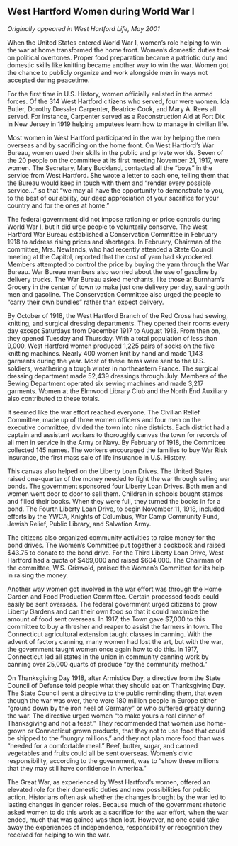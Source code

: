 ## West Hartford Women during World War I {-}

*Originally appeared in West Hartford Life, May 2001*

When the United States entered World War I, women’s role helping to win the war at home transformed the home front. Women’s domestic duties took on political overtones. Proper food preparation became a patriotic duty and domestic skills like knitting became another way to win the war. Women got the chance to publicly organize and work alongside men in ways not accepted during peacetime.

For the first time in U.S. History, women officially enlisted in the armed forces. Of the 314 West Hartford citizens who served, four were women. Ida Butler, Dorothy Dressler Carpenter, Beatrice Cook, and Mary A. Rees all served. For instance, Carpenter served as a Reconstruction Aid at Fort Dix in New Jersey in 1919 helping amputees learn how to manage in civilian life.

Most women in West Hartford participated in the war by helping the men overseas and by sacrificing on the home front. On West Hartford’s War Bureau, women used their skills in the public and private worlds. Seven of the 20 people on the committee at its first meeting November 21, 1917, were women. The Secretary, Mary Buckland, contacted all the “boys” in the service from West Hartford. She wrote a letter to each one, telling them that the Bureau would keep in touch with them and “render every possible service... ” so that “we may all have the opportunity to demonstrate to you, to the best of our ability, our deep appreciation of your sacrifice for your country and for the ones at home.”

The federal government did not impose rationing or price controls during World War I, but it did urge people to voluntarily conserve. The West Hartford War Bureau established a Conservation Committee in February 1918 to address rising prices and shortages. In February, Chairman of the committee, Mrs. Newlands, who had recently attended a State Council meeting at the Capitol, reported that the cost of yarn had skyrocketed. Members attempted to control the price by buying the yarn through the War Bureau. War Bureau members also worried about the use of gasoline by delivery trucks. The War Bureau asked merchants, like those at Burnham’s Grocery in the center of town to make just one delivery per day, saving both men and gasoline. The Conservation Committee also urged the people to “carry their own bundles” rather than expect delivery.

By October of 1918, the West Hartford Branch of the Red Cross had sewing, knitting, and surgical dressing departments. They opened their rooms every day except Saturdays from December 1917 to August 1918. From then on, they opened Tuesday and Thursday. With a total population of less than 9,000, West Hartford women produced 1,225 pairs of socks on the five knitting machines. Nearly 400 women knit by hand and made 1,143 garments during the year. Most of these items were sent to the U.S. soldiers, weathering a tough winter in northeastern France. The surgical dressing department made 52,439 dressings through July. Members of the Sewing Department operated six sewing machines and made 3,217 garments. Women at the Elmwood Library Club and the North End Auxiliary also contributed to these totals.

It seemed like the war effort reached everyone. The Civilian Relief Committee, made up of three women officers and four men on the executive committee, divided the town into nine districts. Each district had a captain and assistant workers to thoroughly canvas the town for records of all men in service in the Army or Navy. By February of 1918, the Committee collected 145 names. The workers encouraged the families to buy War Risk Insurance, the first mass sale of life insurance in U.S. History.

This canvas also helped on the Liberty Loan Drives. The United States raised one-quarter of the money needed to fight the war through selling war bonds. The government sponsored four Liberty Loan Drives. Both men and women went door to door to sell them. Children in schools bought stamps and filled their books. When they were full, they turned the books in for a bond. The Fourth Liberty Loan Drive, to begin November 11, 1918, included efforts by the YWCA, Knights of Columbus, War Camp Community Fund, Jewish Relief, Public Library, and Salvation Army.

The citizens also organized community activities to raise money for the bond drives. The Women’s Committee put together a cookbook and raised $43.75 to donate to the bond drive. For the Third Liberty Loan Drive, West Hartford had a quota of $469,000 and raised $604,000. The Chairman of the committee, W.S. Griswold, praised the Women’s Committee for its help in raising the money.

Another way women got involved in the war effort was through the Home Garden and Food Production Committee. Certain processed foods could easily be sent overseas. The federal government urged citizens to grow Liberty Gardens and can their own food so that it could maximize the amount of food sent overseas. In 1917, the Town gave $7,000 to this committee to buy a thresher and reaper to assist the farmers in town. The Connecticut agricultural extension taught classes in canning. With the advent of factory canning, many women had lost the art, but with the war, the government taught women once again how to do this. In 1917, Connecticut led all states in the union in community canning work by canning over 25,000 quarts of produce “by the community method.”

On Thanksgiving Day 1918, after Armistice Day, a directive from the State Council of Defense told people what they should eat on Thanksgiving Day. The State Council sent a directive to the public reminding them, that even though the war was over, there were 180 million people in Europe either “ground down by the iron heel of Germany” or who suffered greatly during the war. The directive urged women “to make yours a real dinner of Thanksgiving and not a feast.” They recommended that women use home-grown or Connecticut grown products, that they not to use food that could be shipped to the “hungry millions,” and they not plan more food than was “needed for a comfortable meal.” Beef, butter, sugar, and canned vegetables and fruits could all be sent overseas. Women’s civic responsibility, according to the government, was to “show these millions that they may still have confidence in America.”

The Great War, as experienced by West Hartford’s women, offered an elevated role for their domestic duties and new possibilities for public action. Historians often ask whether the changes brought by the war led to lasting changes in gender roles. Because much of the government rhetoric asked women to do this work as a sacrifice for the war effort, when the war ended, much that was gained was then lost. However, no one could take away the experiences of independence, responsibility or recognition they received for helping to win the war.
